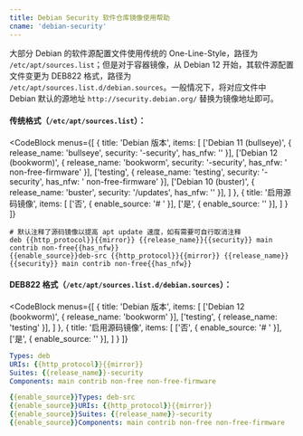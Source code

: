 ```yaml
---
title: Debian Security 软件仓库镜像使用帮助
cname: 'debian-security'
---
```


大部分 Debian 的软件源配置文件使用传统的 One-Line-Style，路径为 `/etc/apt/sources.list`；但是对于容器镜像，从 Debian 12 开始，其软件源配置文件变更为 DEB822 格式，路径为 `/etc/apt/sources.list.d/debian.sources`。一般情况下，将对应文件中 Debian 默认的源地址 `http://security.debian.org/` 替换为镜像地址即可。

#### 传统格式（`/etc/apt/sources.list`）：

<CodeBlock
  menus={[
    {
      title: 'Debian 版本',
      items: [
        ['Debian 11 (bullseye)', { release_name: 'bullseye', security: '-security', has_nfw: ''  }],
        ['Debian 12 (bookworm)', { release_name: 'bookworm', security: '-security', has_nfw: ' non-free-firmware'  }],
        ['testing', { release_name: 'testing', security: '-security', has_nfw: ' non-free-firmware'  }],
        ['Debian 10 (buster)', { release_name: 'buster', security: '/updates', has_nfw: ''  }],
      ]
    },
    {
      title: '启用源码镜像',
      items: [
        ['否', { enable_source: '# ' }],
        ['是', { enable_source: '' }],
      ]
    }
  ]}
>

```properties
# 默认注释了源码镜像以提高 apt update 速度，如有需要可自行取消注释
deb {{http_protocol}}{{mirror}} {{release_name}}{{security}} main contrib non-free{{has_nfw}}
{{enable_source}}deb-src {{http_protocol}}{{mirror}} {{release_name}}{{security}} main contrib non-free{{has_nfw}}
```

</CodeBlock>

#### DEB822 格式（`/etc/apt/sources.list.d/debian.sources`）：

<CodeBlock
  menus={[
    {
      title: 'Debian 版本',
      items: [
        ['Debian 12 (bookworm)', { release_name: 'bookworm' }],
        ['testing', { release_name: 'testing' }],
      ]
    },
    {
      title: '启用源码镜像',
      items: [
        ['否', { enable_source: '# ' }],
        ['是', { enable_source: '' }],
      ]
    }
  ]}
>

```yaml
Types: deb
URIs: {{http_protocol}}{{mirror}}
Suites: {{release_name}}-security
Components: main contrib non-free non-free-firmware

{{enable_source}}Types: deb-src
{{enable_source}}URIs: {{http_protocol}}{{mirror}}
{{enable_source}}Suites: {{release_name}}-security
{{enable_source}}Components: main contrib non-free non-free-firmware
```

</CodeBlock>
